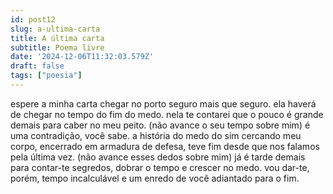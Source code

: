 ```yaml
---
id: post12
slug: a-ultima-carta
title: A última carta
subtitle: Poema livre
date: '2024-12-06T11:32:03.579Z'
draft: false
tags: ["poesia"]
---
```


espere a minha carta chegar
no porto seguro mais que seguro.
ela haverá de chegar no tempo do fim do medo.
nela te contarei que o pouco
é grande demais para caber no meu peito.
(não avance o seu tempo sobre mim)
é uma contradição, você sabe.
a história do medo do sim cercando meu corpo,
encerrado em armadura de defesa,
teve fim desde que nos falamos pela última vez.
(não avance esses dedos sobre mim) já é tarde demais 
para contar-te segredos,
dobrar o tempo e crescer no medo. 
vou dar-te, porém, tempo incalculável e um enredo
de você adiantado para o fim.
